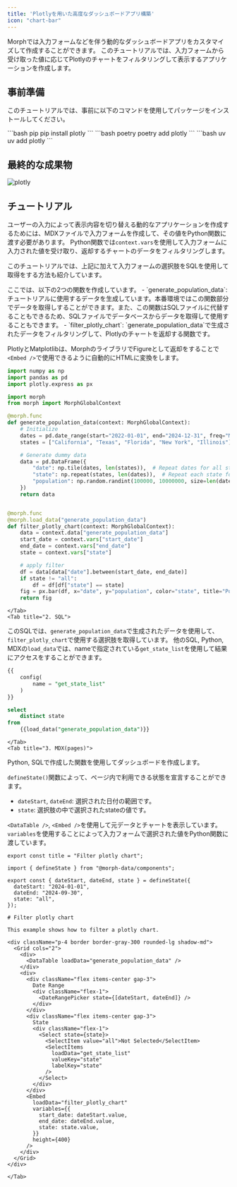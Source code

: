 ```yaml
---
title: 'Plotlyを用いた高度なダッシュボードアプリ構築'
icon: "chart-bar"
---
```


Morphでは入力フォームなどを伴う動的なダッシュボードアプリをカスタマイズして作成することができます。
このチュートリアルでは、入力フォームから受け取った値に応じてPlotlyのチャートをフィルタリングして表示するアプリケーションを作成します。

## 事前準備

このチュートリアルでは、事前に以下のコマンドを使用してパッケージをインストールしてください。

<CodeGroup>
  ```bash pip
  pip install plotly
  ```
  ```bash poetry
  poetry add plotly
  ```
  ```bash uv
  uv add plotly
  ```
</CodeGroup>

## 最終的な成果物

![plotly](/assets/images/docs/tutorial/filter_plotly.png)

## チュートリアル

ユーザーの入力によって表示内容を切り替える動的なアプリケーションを作成するためには、MDXファイルで入力フォームを作成して、その値をPython関数に渡す必要があります。
Python関数では`context.vars`を使用して入力フォームに入力された値を受け取り、返却するチャートのデータをフィルタリングします。

このチュートリアルでは、上記に加えて入力フォームの選択肢をSQLを使用して取得をする方法も紹介しています。

<Tabs>
    <Tab title="1. Python">
ここでは、以下の2つの関数を作成しています。
- `generate_population_data`: チュートリアルに使用するデータを生成しています。本番環境ではこの関数部分でデータを取得しすることができます。また、この関数はSQLファイルに代替することもできるため、SQLファイルでデータベースからデータを取得して使用することもできます。
- `filter_plotly_chart`: `generate_population_data`で生成されたデータをフィルタリングして、Plotlyのチャートを返却する関数です。

PlotlyとMatplotlibは、MorphのライブラリでFigureとして返却をすることで`<Embed />`で使用できるように自動的にHTMLに変換をします。

```python
import numpy as np
import pandas as pd
import plotly.express as px

import morph
from morph import MorphGlobalContext

@morph.func
def generate_population_data(context: MorphGlobalContext):
    # Initialize
    dates = pd.date_range(start="2022-01-01", end="2024-12-31", freq="M").strftime("%Y-%m-%d")
    states = ["California", "Texas", "Florida", "New York", "Illinois"]  # List of states

    # Generate dummy data
    data = pd.DataFrame({
        "date": np.tile(dates, len(states)),  # Repeat dates for all states
        "state": np.repeat(states, len(dates)),  # Repeat each state for all dates
        "population": np.random.randint(100000, 10000000, size=len(dates) * len(states))  # Generate random population data
    })
    return data


@morph.func
@morph.load_data("generate_population_data")
def filter_plotly_chart(context: MorphGlobalContext):
    data = context.data["generate_population_data"]
    start_date = context.vars["start_date"]
    end_date = context.vars["end_date"]
    state = context.vars["state"]

    # apply filter
    df = data[data["date"].between(start_date, end_date)]
    if state != "all":
        df = df[df["state"] == state]
    fig = px.bar(df, x="date", y="population", color="state", title="Population Over Time by State")
    return fig

```
    </Tab>
    <Tab title="2. SQL">
このSQLでは、`generate_population_data`で生成されたデータを使用して、`filter_plotly_chart`で使用する選択肢を取得しています。
他のSQL, Python, MDXの`load_data`では、nameで指定されている`get_state_list`を使用して結果にアクセスをすることができます。

```sql
{{
    config(
        name = "get_state_list"
    )
}}

select
    distinct state
from
    {{load_data("generate_population_data")}}

```
    </Tab>
    <Tab title="3. MDX(pages)">
Python, SQLで作成した関数を使用してダッシュボードを作成します。

`defineState()`関数によって、ページ内で利用できる状態を宣言することができます。
- `dateStart`, `dateEnd`: 選択された日付の範囲です。
- `state`: 選択肢の中で選択されたstateの値です。

`<DataTable />`, `<Embed />`を使用して元データとチャートを表示しています。
`variables`を使用することによって入力フォームで選択された値をPython関数に渡しています。

```tsx
export const title = "Filter plotly chart";

import { defineState } from "@morph-data/components";

export const { dateStart, dateEnd, state } = defineState({
  dateStart: "2024-01-01",
  dateEnd: "2024-09-30",
  state: "all",
});

# Filter plotly chart

This example shows how to filter a plotly chart.

<div className="p-4 border border-gray-300 rounded-lg shadow-md">
  <Grid cols="2">
    <div>
      <DataTable loadData="generate_population_data" />
    </div>
    <div>
      <div className="flex items-center gap-3">
        Date Range
        <div className="flex-1">
          <DateRangePicker state={[dateStart, dateEnd]} />
        </div>
      </div>
      <div className="flex items-center gap-3">
        State
        <div className="flex-1">
          <Select state={state}>
            <SelectItem value="all">Not Selected</SelectItem>
            <SelectItems
              loadData="get_state_list"
              valueKey="state"
              labelKey="state"
            />
          </Select>
        </div>
      </div>
      <Embed
        loadData="filter_plotly_chart"
        variables={{
          start_date: dateStart.value,
          end_date: dateEnd.value,
          state: state.value,
        }}
        height={400}
      />
    </div>
  </Grid>
</div>
```
    </Tab>
</Tabs>